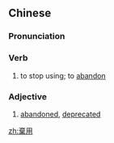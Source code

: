 {{also|弃用}}
==Chinese==
{{zh-forms|s=弃用}}

===Pronunciation===
{{zh-pron
|m=qìyòng
|cat=v,a
}}

===Verb===
{{zh-verb}}

# to stop using; to [[abandon]]

===Adjective===
{{zh-adj}}

# [[abandoned]], [[deprecated]]

[[zh:棄用]]